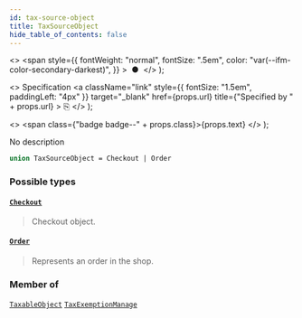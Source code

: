 ```yaml
---
id: tax-source-object
title: TaxSourceObject
hide_table_of_contents: false
---
```


  <>
    <span
      style={{
        fontWeight: "normal",
        fontSize: ".5em",
        color: "var(--ifm-color-secondary-darkest)",
      }}
    >
      &nbsp;●&nbsp;
    </span>
  </>
);

  <>
    Specification
    <a
      className="link"
      style={{ fontSize: "1.5em", paddingLeft: "4px" }}
      target="\_blank"
      href={props.url}
      title={"Specified by " + props.url}
    >
      ⎘
    </a>
  </>
);

  <>
    <span class={"badge badge--" + props.class}>{props.text}</span>
  </>
);

No description

```graphql
union TaxSourceObject = Checkout | Order
```

### Possible types

#### [`Checkout`](../../../developer/api-reference/objects/checkout) <Badge class="secondary" text="object"/>

> Checkout object.

#### [`Order`](../../../developer/api-reference/objects/order) <Badge class="secondary" text="object"/>

> Represents an order in the shop.

### Member of

[`TaxableObject`](../../../developer/api-reference/objects/taxable-object) <Badge class="secondary" text="object"/><Bullet />[`TaxExemptionManage`](../../../developer/api-reference/objects/tax-exemption-manage) <Badge class="secondary" text="object"/>
